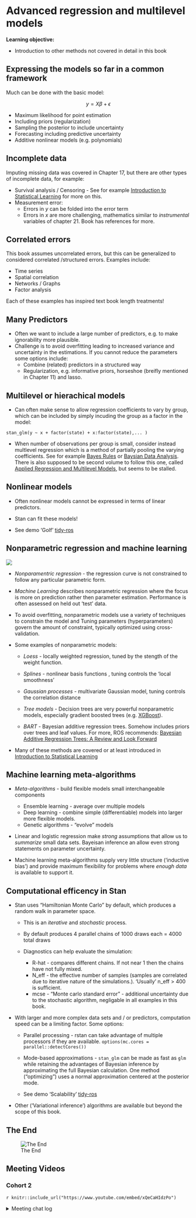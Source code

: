 # Advanced regression and multilevel models

**Learning objective:**

- Introduction to other methods not covered in detail in this book
 
## Expressing the models so far in a common framework

Much can be done with the basic model:

$$
y = X\beta + \epsilon
$$

* Maximum likelihood for point estimation
* Including priors (regularization)
* Sampling the posterior to include uncertainty
* Forecasting including predictive uncertainty
* Additive nonlinear models (e.g. polynomials)

## Incomplete data 

Imputing missing data was covered in Chapter 17, but there are other types of incomplete data, for example:

* Survival analysis / Censoring - See for example [Introduction to Statistical Learning](https://www.statlearning.com/) for more on this.
* Measurement error:
   * Errors in $y$ can be folded into the error term
   * Errors in $x$ are more challenging, mathematics similar to *instrumental* variables of chapter 21.  Book has references for more.
   
## Correlated errors

This book assumes uncorrelated errors, but this can be generalized to considered correlated /structured errors. Examples include:

* Time series
* Spatial correlation
* Networks / Graphs
* Factor analysis

Each of these examples has inspired text book length treatments!

## Many Predictors

* Often we want to include a large number of predictors, e.g. to make ignorability more plausible.
* Challenge is to avoid overfitting leading to increased variance and uncertainty in the estimations. If you cannot reduce the parameters some options include:
   * Combine (related) predictors in a structured way
   * Regularization, e.g. informative priors, horseshoe (breifly mentioned in Chapter 11) and lasso.
   
## Multilevel or hierachical models

* Can often make sense to allow regression coefficients to vary by group, which can be included by simply incuding the group as a factor in the model:

``` 
stan_glm(y ~ x + factor(state) + x:factor(state),... )
```

* When number of observations per group is small, consider instead multlevel regression which is a method of partially pooling the varying coefficients.  See for example [Bayes Rules](https://www.bayesrulesbook.com/) or [Baysian Data Analysis](http://www.stat.columbia.edu/~gelman/book/). There is also supposed to be second volume to follow this one, called [Applied Regression and Multilevel Models](http://www.stat.columbia.edu/~gelman/armm/), but  seems to be stalled.

## Nonlinear models

* Often nonlinear models cannot be expressed in terms of linear predictors. 

* Stan can fit these models!  

* See demo 'Golf' [tidy-ros](https://github.com/behrman/ros)
 
## Nonparametric regression and machine learning

![](images/machine_learn.jpg)

* *Nonparamentric regression* -  the regression curve is not constrained to follow any particular parametric form. 

* *Machine Learning* describes nonparametric regression where the focus is more on prediction rather then parameter estimation. Performance is often assessed on held out 'test' data.

* To avoid overfitting, nonparametric models use a variety of techniques to constrain the model and Tuning parameters (hyperparameters) govern the amount of constraint, typically optimized using cross-validation.

* Some examples of nonparametric models:

   * *Loess* - locally weighted regression, tuned by the stength of the weight function.
   
   * *Splines* - nonlinear basis functions , tuning controls the 'local smoothness'
   
   * *Gaussian processes* - multivariate Gaussian model, tuning controls the correlation distance
   
   * *Tree models* - Decision trees are very powerful nonparametric models, especially gradient boosted trees (e.g. [XGBoost](https://xgboost.readthedocs.io/en/stable/)).
   
   * *BART* - Bayesian additive regression trees. Somehow includes priors over trees and leaf values. For more, ROS recommends: [Bayesian Additive Regression Trees: A Review and Look Forward](https://www.annualreviews.org/doi/abs/10.1146/annurev-statistics-031219-041110)
   
* Many of these methods are covered or at least introduced in [Introduction to Statistical Learning](https://www.statlearning.com/)

## Machine learning meta-algorithms {-}

  * *Meta-algorithms* - build flexible models small interchangeable components
     * Ensemble learning - average over multiple models 
     * Deep learning - combine simple (differentiable) models into larger more flexible models.
     * Genetic algorithms - "evolve" models
   

* Linear and logistic regression make *strong* assumptions that allow us to *summarize* small data sets.  Bayeisan inference an allow even strong statements on parameter uncertainty. 

* Machine learning meta-algorithms supply very little structure ('inductive bias') and provide maximum flexibility for problems where *enough data* is available to support it.
 
## Computational efficency in Stan

* Stan uses "Hamiltonian Monte Carlo" by default, which produces a random walk in parameter space.

   * This is an *iterative* and *stochastic* process. 

   * By default produces 4 parallel chains of 1000 draws each =  4000 total draws 
   
   * Diagnostics can help evaluate the simulation:
      * R-hat - compares different chains. If not near 1 then the chains have not fully mixed.
      * N_eff - the effective number of samples (samples are correlated due to iterative nature of the simulations.).  'Usually' n_eff > 400 is sufficient.
      * mcse - "Monte carlo standard error" - additional uncertainty due to the stochastic algorithm, negligable in all examples in this book.
      
* With larger and more complex data sets and / or predictors, computation speed can be a limiting factor. Some options:
      
  * Parallel processing - rstan can take advantage of multiple processors if they are available. `options(mc.cores = parallel::detectCores())` 

  * Mode-based approximations - `stan_glm` can be made as fast as `glm` while retaining the advantages of Bayesian inference by approximating the full Bayesian calculation. One method ("optimizing") uses a normal approximation centered at the posterior mode.  
  
  * See demo 'Scalability' [tidy-ros](https://github.com/behrman/ros) 
  
 
* Other ('Variational inference') algorithms are available but beyond the scope of this book.


## The End

![The End](images/you-did-it.jpg)



## Meeting Videos

### Cohort 2

`r knitr::include_url("https://www.youtube.com/embed/xQeCaHIdzPo")`

<details>
<summary> Meeting chat log </summary>
```
00:06:26	Ron Legere:	start
00:18:40	Ron Legere:	https://www.amazon.com/Doing-Bayesian-Data-Analysis-Tutorial/dp/0124058884
00:37:09	Ron Legere:	https://www.nature.com/articles/nmeth.4642
00:58:58	Ron Legere:	end
00:59:38	Ron Legere:	https://billpetti.github.io/baseballr/
01:00:12	Ron Legere:	https://www.routledge.com/Analyzing-Baseball-Data-with-R-Second-Edition/Marchi-Albert-Marchi-Albert-Baumer/p/book/9780815353515?utm_source=cjaffiliates&utm_medium=affiliates&cjevent=9ae3373e1c3711ee812100090a1eba23
```
</details>
